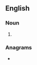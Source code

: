 {{also|seamark}}
==English==
{{wikipedia}}

===Noun===
{{en-noun}}

# {{alternative spelling of|seamark|lang=en}}

===Anagrams===
* {{anagrams|en|a=aaekmrs|Amakers}}